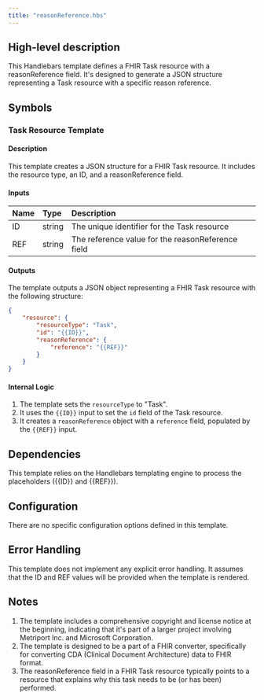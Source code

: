 ```yaml
---
title: "reasonReference.hbs"
---
```


## High-level description
This Handlebars template defines a FHIR Task resource with a reasonReference field. It's designed to generate a JSON structure representing a Task resource with a specific reason reference.

## Symbols

### Task Resource Template
#### Description
This template creates a JSON structure for a FHIR Task resource. It includes the resource type, an ID, and a reasonReference field.

#### Inputs
| Name | Type | Description |
|:-----|:-----|:------------|
| ID   | string | The unique identifier for the Task resource |
| REF  | string | The reference value for the reasonReference field |

#### Outputs
The template outputs a JSON object representing a FHIR Task resource with the following structure:
```json
{
    "resource": {
        "resourceType": "Task",
        "id": "{{ID}}",
        "reasonReference": {
            "reference": "{{REF}}"
        }
    }
}
```

#### Internal Logic
1. The template sets the `resourceType` to "Task".
2. It uses the `{{ID}}` input to set the `id` field of the Task resource.
3. It creates a `reasonReference` object with a `reference` field, populated by the `{{REF}}` input.

## Dependencies
This template relies on the Handlebars templating engine to process the placeholders ({{ID}} and {{REF}}).

## Configuration
There are no specific configuration options defined in this template.

## Error Handling
This template does not implement any explicit error handling. It assumes that the ID and REF values will be provided when the template is rendered.

## Notes
1. The template includes a comprehensive copyright and license notice at the beginning, indicating that it's part of a larger project involving Metriport Inc. and Microsoft Corporation.
2. The template is designed to be a part of a FHIR converter, specifically for converting CDA (Clinical Document Architecture) data to FHIR format.
3. The reasonReference field in a FHIR Task resource typically points to a resource that explains why this task needs to be (or has been) performed.